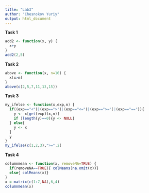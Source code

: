 ```yaml
---
title: "Lab3"
author: "Chesnokov Yuriy"
output: html_document
---
```



**Task 1**


```r
add2 <- function(x, y) {
  x+y
}
add2(2,5)
```


**Task 2**


```r
above <- function(x, n=10) {
  x[x>n]
}
above(c(2,5,7,11,13,15))
```


**Task 3**


```r
my_ifelse <- function(x,exp,n) {
  if((exp=="<")|(exp==">")|(exp=="<=")|(exp==">=")|(exp=="==")){
    y <- x[get(exp)(x,n)]
    if (length(y)==0){y <- NULL}
  } else{
    y <- x
  }
  y
}
my_ifelse(c(1,2,3),">=",2)
```


**Task 4**


```r
columnmean <- function(x, removeNA=TRUE) {
  if(removeNA==TRUE){ colMeans(na.omit(x))}
  else{ colMeans(x)}
}
x = matrix(c(1:7,NA),6,4)
columnmean(x)
```